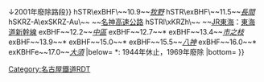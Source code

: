 {{Routemap|collapse=yes|title=竹鼻線|title-bg=#d7a629|title-color=white|top=
不作特別標記的路線是[[名古屋鐵道|名鐵]]線
|map=
KHSTa~~ ~~[[名鐵岐阜站|名鐵岐阜]]
LSTR~~ ~~[[名古屋本線]]
\ABZgl\STR+r
\XBHF-L\XBHF-R~~0.0~~NH56 '''[[笠松站|笠松]]'''
\STR\STRl~~ ~~名古屋本線→
eBHF~~0.3~~''{{link-ja|笠松口站|笠松口駅|笠松口}}''~~- 1942
BHF~~0.9~~TH01 '''[[西笠松站|西笠松]]'''
eBHF~~1.5~~''{{link-ja|東須賀站|東須賀駅|東須賀}}''*
eBHF~~2.6~~''{{link-ja|東柳津站|東柳津駅|東柳津}}''*
BHF~~2.9~~TH02 '''[[柳津站 (岐阜縣)|柳津]]'''~~(II) 2008 -
eBHF~~3.1~~''柳津''~~(I) - 2008
eBHF~~4.0~~''{{link-ja|門間站|門間駅|門間}}''*
BHF~~5.2~~TH03 '''[[南宿站|南宿]]'''
BHF~~6.1~~TH04 '''[[須賀站|須賀]]'''
BHF~~7.0~~TH05 '''[[不破一色站|不破一色]]'''
eBHF~~7.4~~''{{link-ja|曲利站|曲利駅|曲利}}''*
BHF~~8.6~~TH06 '''[[竹鼻站|竹鼻]]'''
eBHF~~8.9~~''{{link-ja|本覺寺前站|本覚寺前駅|本覺寺前}}''*
BHF~~9.6~~TH07 '''[[羽島市役所前站|羽島市役所前]]'''
BHF~~10.3~~TH08 '''[[江吉良站|江吉良]]'''
hKBHFaq!~HUBa\hSTReq\xABZgr\\~~ ~~[[羽島線]] TH09 '''[[新羽島站|新羽島]]
hBHFq!~HUBe\hSTR+r\exSTR\\~~ ~~{{BSsplit{{!}}[[岐阜羽島站|岐阜羽島]]{{!}}↓2001年廢除路段}}
hSTR\exBHF\~~10.9~~''[[牧野站 (岐阜縣)|牧野]]''
hSTR\exBHF\~~11.5~~''[[長間站|長間]]''
hSKRZ-A\exSKRZ-Au\~~ ~~[[名神高速公路]]
hSTRl\xKRZh\~~ ~~[[東海旅客鐵道|JR東海]]：[[東海道新幹線]]
exBHF~~12.2~~''[[中區站 (羽島)|中區]]''
exBHF~~12.7~~''{{link-ja|沖站 (岐阜縣)|沖駅 (岐阜県)|沖}}''*
exBHF~~13.4~~''[[市之枝站|市之枝]]''
exBHF~~13.9~~''{{link-ja|美濃石田站|美濃石田駅|美濃石田}}''*
exBHF~~15.0~~''{{link-ja|正專寺前站|正専寺前駅|正專寺前}}''*
exBHF~~15.5~~''[[八神站|八神]]''
exBHF~~16.0~~''{{link-ja|桑原站|桑原駅|桑原}}''*
exKBHFe~~17.0~~''[[大須站|大須]]''
|below=
<nowiki>*</nowiki>: 1944年休止，1969年廢除
|bottom={{navbar|名古屋鐵道RDT/竹鼻線}}
}}<noinclude>{{rdt intro|[[竹鼻線|名古屋鐵道竹鼻線]]}}

[[Category:名古屋鐵道RDT]]
[[Category:竹鼻線| ]]

</noinclude>